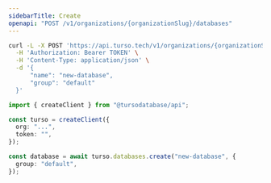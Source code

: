 ```yaml
---
sidebarTitle: Create
openapi: "POST /v1/organizations/{organizationSlug}/databases"
---
```


<RequestExample>

```bash cURL
curl -L -X POST 'https://api.turso.tech/v1/organizations/{organizationSlug}/databases' \
  -H 'Authorization: Bearer TOKEN' \
  -H 'Content-Type: application/json' \
  -d '{
      "name": "new-database",
      "group": "default"
  }'
```

```ts Node.js
import { createClient } from "@tursodatabase/api";

const turso = createClient({
  org: "...",
  token: "",
});

const database = await turso.databases.create("new-database", {
  group: "default",
});
```

</RequestExample>
